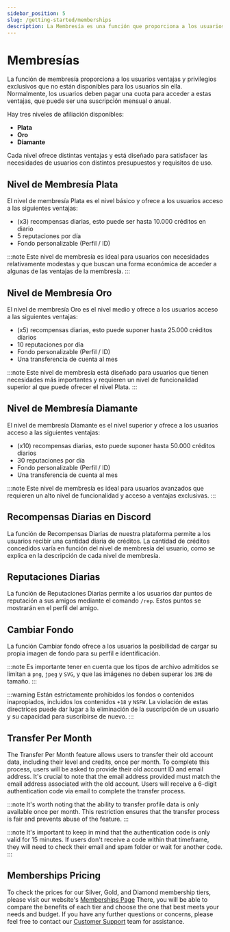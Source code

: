 ```yaml
---
sidebar_position: 5
slug: /getting-started/memberships
description: La Membresía es una función que proporciona a los usuarios ventajas y privilegios exclusivos.
---
```


# Membresías

La función de membresía proporciona a los usuarios ventajas y privilegios exclusivos que no están disponibles para los usuarios sin ella. Normalmente, los usuarios deben pagar una cuota para acceder a estas ventajas, que puede ser una suscripción mensual o anual.

Hay tres niveles de afiliación disponibles:

- **Plata**
- **Oro**
- **Diamante**

Cada nivel ofrece distintas ventajas y está diseñado para satisfacer las necesidades de usuarios con distintos presupuestos y requisitos de uso.

## Nivel de Membresía Plata

El nivel de membresía Plata es el nivel básico y ofrece a los usuarios acceso a las siguientes ventajas:

- (x3) recompensas diarias, esto puede ser hasta 10.000 créditos en diario
- 5 reputaciones por día
- Fondo personalizable (Perfil / ID)

:::note
Este nivel de membresía es ideal para usuarios con necesidades relativamente modestas y que buscan una forma económica de acceder a algunas de las ventajas de la membresía.
:::

## Nivel de Membresía Oro

El nivel de membresía Oro es el nivel medio y ofrece a los usuarios acceso a las siguientes ventajas:

- (x5) recompensas diarias, esto puede suponer hasta 25.000 créditos diarios
- 10 reputaciones por día
- Fondo personalizable (Perfil / ID)
- Una transferencia de cuenta al mes

:::note
Este nivel de membresía está diseñado para usuarios que tienen necesidades más importantes y requieren un nivel de funcionalidad superior al que puede ofrecer el nivel Plata.
:::

## Nivel de Membresía Diamante

El nivel de membresía Diamante es el nivel superior y ofrece a los usuarios acceso a las siguientes ventajas:

- (x10) recompensas diarias, esto puede suponer hasta 50.000 créditos diarios
- 30 reputaciones por día
- Fondo personalizable (Perfil / ID)
- Una transferencia de cuenta al mes

:::note
Este nivel de membresía es ideal para usuarios avanzados que requieren un alto nivel de funcionalidad y acceso a ventajas exclusivas.
:::

## Recompensas Diarias en Discord

La función de Recompensas Diarias de nuestra plataforma permite a los usuarios recibir una cantidad diaria de créditos. La cantidad de créditos concedidos varía en función del nivel de membresía del usuario, como se explica en la descripción de cada nivel de membresía.

## Reputaciones Diarias

La función de Reputaciones Diarias permite a los usuarios dar puntos de reputación a sus amigos mediante el comando `/rep`. Estos puntos se mostrarán en el perfil del amigo.

## Cambiar Fondo

La función Cambiar fondo ofrece a los usuarios la posibilidad de cargar su propia imagen de fondo para su perfil e identificación.

:::note
Es importante tener en cuenta que los tipos de archivo admitidos se limitan a `png`, `jpeg` y `SVG`, y que las imágenes no deben superar los `3MB` de tamaño.
:::

:::warning
Están estrictamente prohibidos los fondos o contenidos inapropiados, incluidos los contenidos `+18` y `NSFW`. La violación de estas directrices puede dar lugar a la eliminación de la suscripción de un usuario y su capacidad para suscribirse de nuevo.
:::

## Transfer Per Month

The Transfer Per Month feature allows users to transfer their old account data, including their level and credits, once per month. To complete this process, users will be asked to provide their old account ID and email address. It's crucial to note that the email address provided must match the email address associated with the old account. Users will receive a 6-digit authentication code via email to complete the transfer process.

:::note
It's worth noting that the ability to transfer profile data is only available once per month. This restriction ensures that the transfer process is fair and prevents abuse of the feature.
:::

:::note
It's important to keep in mind that the authentication code is only valid for 15 minutes. If users don't receive a code within that timeframe, they will need to check their email and spam folder or wait for another code.
:::

## Memberships Pricing

To check the prices for our Silver, Gold, and Diamond membership tiers, please visit our website's [Memberships Page](https://probot.io/memberships) There, you will be able to compare the benefits of each tier and choose the one that best meets your needs and budget. If you have any further questions or concerns, please feel free to contact our [Customer Support](https://discord.gg/probot) team for assistance.
